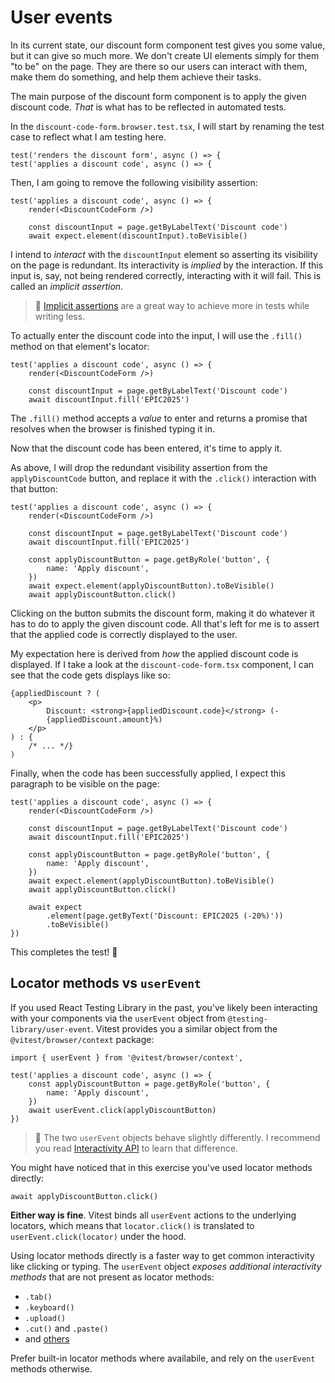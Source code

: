 # User events

In its current state, our discount form component test gives you some value, but it can give so much more. We don't create UI elements simply for them "to be" on the page. They are there so our users can interact with them, make them do something, and help them achieve their tasks.

The main purpose of the discount form component is to apply the given discount code. _That_ is what has to be reflected in automated tests.

In the `discount-code-form.browser.test.tsx`, I will start by renaming the test case to reflect what I am testing here.

```tsx filename=discount-code-form.browser.test.tsx remove=1 add=2 nocopy
test('renders the discount form', async () => {
test('applies a discount code', async () => {
```

Then, I am going to remove the following visibility assertion:

```tsx filename=discount-code-form.browser.test.tsx remove=5 nocopy
test('applies a discount code', async () => {
	render(<DiscountCodeForm />)

	const discountInput = page.getByLabelText('Discount code')
	await expect.element(discountInput).toBeVisible()
```

I intend to _interact_ with the `discountInput` element so asserting its visibility on the page is redundant. Its interactivity is _implied_ by the interaction. If this input is, say, not being rendered correctly, interacting with it will fail. This is called an _implicit assertion_.

> 🦉 [Implicit assertions](https://www.epicweb.dev/implicit-assertions) are a great way to achieve more in tests while writing less.

To actually enter the discount code into the input, I will use the `.fill()` method on that element's locator:

```tsx filename=discount-code-form.browser.test.tsx add=5 nocopy
test('applies a discount code', async () => {
	render(<DiscountCodeForm />)

	const discountInput = page.getByLabelText('Discount code')
	await discountInput.fill('EPIC2025')
```

The `.fill()` method accepts a _value_ to enter and returns a promise that resolves when the browser is finished typing it in.

Now that the discount code has been entered, it's time to apply it.

As above, I will drop the redundant visibility assertion from the `applyDiscountCode` button, and replace it with the `.click()` interaction with that button:

```tsx filename=discount-code-form.browser.test.tsx remove=10 add=11 nocopy
test('applies a discount code', async () => {
	render(<DiscountCodeForm />)

	const discountInput = page.getByLabelText('Discount code')
	await discountInput.fill('EPIC2025')

	const applyDiscountButton = page.getByRole('button', {
		name: 'Apply discount',
	})
	await expect.element(applyDiscountButton).toBeVisible()
	await applyDiscountButton.click()
```

Clicking on the button submits the discount form, making it do whatever it has to do to apply the given discount code. All that's left for me is to assert that the applied code is correctly displayed to the user.

My expectation here is derived from _how_ the applied discount code is displayed. If I take a look at the <InlineFile file="./src/discount-code-form.tsx">`discount-code-form.tsx`</InlineFile> component, I can see that the code gets displays like so:

```tsx file=discount-code-form.tsx highlight=2-5 nonumber
{appliedDiscount ? (
	<p>
		Discount: <strong>{appliedDiscount.code}</strong> (-
		{appliedDiscount.amount}%)
	</p>
) : {
	/* ... */}
)
```

Finally, when the code has been successfully applied, I expect this paragraph to be visible on the page:

```tsx filename=discount-code-form.browser.test.tsx add=13-15 nocopy
test('applies a discount code', async () => {
	render(<DiscountCodeForm />)

	const discountInput = page.getByLabelText('Discount code')
	await discountInput.fill('EPIC2025')

	const applyDiscountButton = page.getByRole('button', {
		name: 'Apply discount',
	})
	await expect.element(applyDiscountButton).toBeVisible()
	await applyDiscountButton.click()

	await expect
		.element(page.getByText('Discount: EPIC2025 (-20%)'))
		.toBeVisible()
})
```

This completes the test! 🎉

## Locator methods vs `userEvent`

If you used React Testing Library in the past, you've likely been interacting with your components via the `userEvent` object from `@testing-library/user-event`. Vitest provides you a similar object from the `@vitest/browser/context` package:

```tsx nonumber highlight=1,7
import { userEvent } from '@vitest/browser/context',

test('applies a discount code', async () => {
	const applyDiscountButton = page.getByRole('button', {
		name: 'Apply discount',
	})
	await userEvent.click(applyDiscountButton)
})
```

> :scroll: The two `userEvent` objects behave slightly differently. I recommend you read [Interactivity API](https://main.vitest.dev/guide/browser/interactivity-api.html) to learn that difference.

You might have noticed that in this exercise you've used locator methods directly:

```tsx nonumber
await applyDiscountButton.click()
```

**Either way is fine**. Vitest binds all `userEvent` actions to the underlying locators, which means that `locator.click()` is translated to `userEvent.click(locator)` under the hood.

Using locator methods directly is a faster way to get common interactivity like clicking or typing. The `userEvent` object _exposes additional interactivity methods_ that are not present as locator methods:

- `.tab()`
- `.keyboard()`
- `.upload()`
- `.cut()` and `.paste()`
- and [others](https://main.vitest.dev/guide/browser/interactivity-api.html)

<callout-success>Prefer built-in locator methods where availabile, and rely on the `userEvent` methods otherwise.</callout-success>
